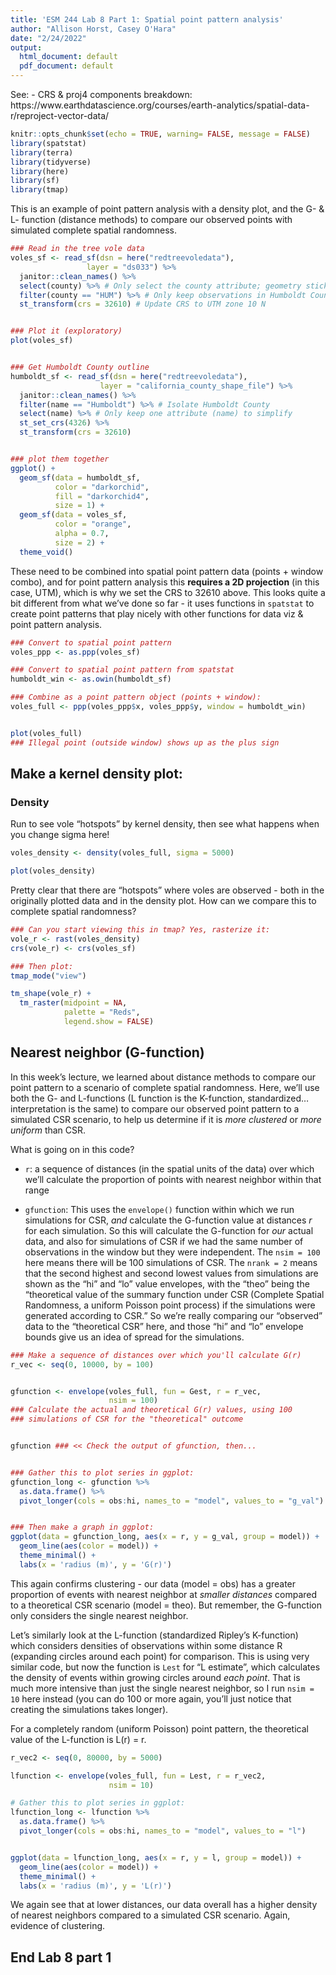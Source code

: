 ```yaml
---
title: 'ESM 244 Lab 8 Part 1: Spatial point pattern analysis'
author: "Allison Horst, Casey O'Hara"
date: "2/24/2022"
output:
  html_document: default
  pdf_document: default
---
```


See: - CRS & proj4 components breakdown: https://www.earthdatascience.org/courses/earth-analytics/spatial-data-r/reproject-vector-data/

```r
knitr::opts_chunk$set(echo = TRUE, warning= FALSE, message = FALSE)
library(spatstat)
library(terra) 
library(tidyverse)
library(here)
library(sf)
library(tmap)
```

This is an example of point pattern analysis with a density plot, and the G- & L- function (distance methods) to compare our observed points with simulated complete spatial randomness.

```r
### Read in the tree vole data
voles_sf <- read_sf(dsn = here("redtreevoledata"), 
                 layer = "ds033") %>% 
  janitor::clean_names() %>%
  select(county) %>% # Only select the county attribute; geometry sticks
  filter(county == "HUM") %>% # Only keep observations in Humboldt County
  st_transform(crs = 32610) # Update CRS to UTM zone 10 N


### Plot it (exploratory)
plot(voles_sf)


### Get Humboldt County outline
humboldt_sf <- read_sf(dsn = here("redtreevoledata"), 
                    layer = "california_county_shape_file") %>% 
  janitor::clean_names() %>%
  filter(name == "Humboldt") %>% # Isolate Humboldt County
  select(name) %>% # Only keep one attribute (name) to simplify
  st_set_crs(4326) %>%
  st_transform(crs = 32610)


### plot them together
ggplot() +
  geom_sf(data = humboldt_sf, 
          color = "darkorchid", 
          fill = "darkorchid4", 
          size = 1) +
  geom_sf(data = voles_sf, 
          color = "orange", 
          alpha = 0.7, 
          size = 2) +
  theme_void()
```

These need to be combined into spatial point pattern data (points + window combo), and for point pattern analysis this **requires a 2D projection** (in this case, UTM), which is why we set the CRS to 32610 above. This looks quite a bit different from what we've done so far - it uses functions in `spatstat` to create point patterns that play nicely with other functions for data viz & point pattern analysis.

```r
### Convert to spatial point pattern
voles_ppp <- as.ppp(voles_sf) 

### Convert to spatial point pattern from spatstat
humboldt_win <- as.owin(humboldt_sf) 

### Combine as a point pattern object (points + window):
voles_full <- ppp(voles_ppp$x, voles_ppp$y, window = humboldt_win)


plot(voles_full) 
### Illegal point (outside window) shows up as the plus sign
```

## Make a kernel density plot:

### Density

Run to see vole "hotspots" by kernel density, then see what happens when you change sigma here!

```r
voles_density <- density(voles_full, sigma = 5000)

plot(voles_density)
```

Pretty clear that there are "hotspots" where voles are observed - both in the originally plotted data and in the density plot. How can we compare this to complete spatial randomness? 

```r
### Can you start viewing this in tmap? Yes, rasterize it: 
vole_r <- rast(voles_density)
crs(vole_r) <- crs(voles_sf)

### Then plot: 
tmap_mode("view")

tm_shape(vole_r) +
  tm_raster(midpoint = NA, 
            palette = "Reds", 
            legend.show = FALSE)
```

## Nearest neighbor (G-function)

In this week's lecture, we learned about distance methods to compare our point pattern to a scenario of complete spatial randomness. Here, we'll use both the G- and L-functions (L function is the K-function, standardized...interpretation is the same) to compare our observed point pattern to a simulated CSR scenario, to help us determine if it is *more clustered* or *more uniform* than CSR.

What is going on in this code? 

- `r`: a sequence of distances (in the spatial units of the data) over which we'll calculate the proportion of points with nearest neighbor within that range

- `gfunction`: This uses the `envelope()` function within which we run simulations for CSR, *and* calculate the G-function value at distances *r* for each simulation. So this will calculate the G-function for *our* actual data, and also for simulations of CSR if we had the same number of observations in the window but they were independent. The `nsim = 100` here means there will be 100 simulations of CSR. The `nrank = 2` means that the second highest and second lowest values from simulations are shown as the "hi" and "lo" value envelopes, with the "theo" being the "theoretical value of the summary function under CSR (Complete Spatial Randomness, a uniform Poisson point process) if the simulations were generated according to CSR." So we're really comparing our "observed" data to the "theoretical CSR" here, and those "hi" and "lo" envelope bounds give us an idea of spread for the simulations. 
 
```r
### Make a sequence of distances over which you'll calculate G(r)
r_vec <- seq(0, 10000, by = 100) 


gfunction <- envelope(voles_full, fun = Gest, r = r_vec, 
                      nsim = 100) 
### Calculate the actual and theoretical G(r) values, using 100 
### simulations of CSR for the "theoretical" outcome


gfunction ### << Check the output of gfunction, then...


### Gather this to plot series in ggplot:
gfunction_long <- gfunction %>% 
  as.data.frame() %>% 
  pivot_longer(cols = obs:hi, names_to = "model", values_to = "g_val")


### Then make a graph in ggplot:
ggplot(data = gfunction_long, aes(x = r, y = g_val, group = model)) +
  geom_line(aes(color = model)) +
  theme_minimal() +
  labs(x = 'radius (m)', y = 'G(r)')
```

This again confirms clustering - our data (model = obs) has a greater proportion of events with nearest neighbor at *smaller distances* compared to a theoretical CSR scenario (model = theo). But remember, the G-function only considers the single nearest neighbor. 

Let's similarly look at the L-function (standardized Ripley's K-function) which considers densities of observations within some distance R (expanding circles around each point) for comparison. This is using very similar code, but now the function is `Lest` for "L estimate", which calculates the density of events within growing circles around *each point*. That is much more intensive than just the single nearest neighbor, so I run `nsim = 10` here instead (you can do 100 or more again, you'll just notice that creating the simulations takes longer).

For a completely random (uniform Poisson) point pattern, the theoretical value of the L-function is L(r) = r.

```r
r_vec2 <- seq(0, 80000, by = 5000)

lfunction <- envelope(voles_full, fun = Lest, r = r_vec2, 
                      nsim = 10)

# Gather this to plot series in ggplot:
lfunction_long <- lfunction %>% 
  as.data.frame() %>% 
  pivot_longer(cols = obs:hi, names_to = "model", values_to = "l")


ggplot(data = lfunction_long, aes(x = r, y = l, group = model)) +
  geom_line(aes(color = model)) +
  theme_minimal() +
  labs(x = 'radius (m)', y = 'L(r)')
```

We again see that at lower distances, our data overall has a higher density of nearest neighbors compared to a simulated CSR scenario. Again, evidence of clustering. 

## End Lab 8 part 1




